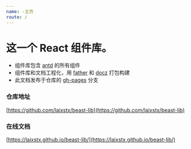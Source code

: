 ```yaml
---
name: -主页
route: /
---
```


# 这一个 React 组件库。

* 组件库包含 [antd](https://ant.design/index-cn) 的所有组件
* 组件库和文档工程化，用 [father](https://github.com/umijs/father) 和 [docz](https://www.docz.site/) 打包构建
* 此文档发布于仓库的 [gh-pages](https://github.com/laixstx/beast-lib/tree/gh-pages) 分支

### 仓库地址

[https://github.com/laixstx/beast-lib](https://github.com/laixstx/beast-lib)

### 在线文档
[https://laixstx.github.io/beast-lib/](https://laixstx.github.io/beast-lib/)
